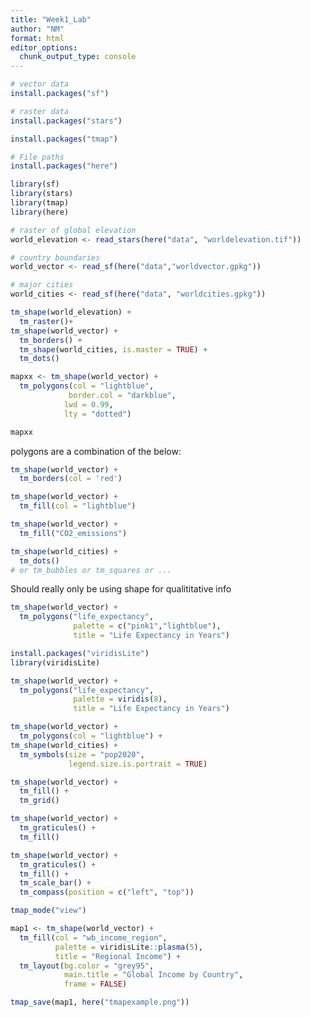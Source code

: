 ```yaml
---
title: "Week1_Lab"
author: "NM"
format: html
editor_options: 
  chunk_output_type: console
---
```


```r
# vector data
install.packages("sf")

# raster data
install.packages("stars")

install.packages("tmap")

# File paths
install.packages("here") 
```

```r
library(sf)
library(stars)
library(tmap)
library(here)
```

```r
# raster of global elevation
world_elevation <- read_stars(here("data", "worldelevation.tif"))

# country boundaries
world_vector <- read_sf(here("data","worldvector.gpkg"))

# major cities
world_cities <- read_sf(here("data", "worldcities.gpkg"))
```

```r
tm_shape(world_elevation) +
  tm_raster()+
tm_shape(world_vector) +
  tm_borders() +
  tm_shape(world_cities, is.master = TRUE) +
  tm_dots()
```

```r
mapxx <- tm_shape(world_vector) +
  tm_polygons(col = "lightblue",
             border.col = "darkblue",
            lwd = 0.99,
            lty = "dotted")

mapxx
```

polygons are a combination of the below:

```r
tm_shape(world_vector) +
  tm_borders(col = 'red')
```

```r
tm_shape(world_vector) +
  tm_fill(col = "lightblue")
```

```r
tm_shape(world_vector) +
  tm_fill("CO2_emissions")
```

```r
tm_shape(world_cities) +
  tm_dots()
# or tm_bubbles or tm_squares or ...
```

Should really only be using shape for qualititative info

```r
tm_shape(world_vector) +
  tm_polygons("life_expectancy",
              palette = c("pink1","lightblue"),
              title = "Life Expectancy in Years")
```

```r
install.packages("viridisLite")
library(viridisLite)
```

```r
tm_shape(world_vector) + 
  tm_polygons("life_expectancy",
              palette = viridis(8),
              title = "Life Expectancy in Years")
```

```r
tm_shape(world_vector) +
  tm_polygons(col = "lightblue") +
tm_shape(world_cities) +
  tm_symbols(size = "pop2020",
             legend.size.is.portrait = TRUE)
```

```r
tm_shape(world_vector) +
  tm_fill() +
  tm_grid()
```

```r
tm_shape(world_vector) +
  tm_graticules() +
  tm_fill()
```

```r
tm_shape(world_vector) +
  tm_graticules() +
  tm_fill() +
  tm_scale_bar() +
  tm_compass(position = c("left", "top"))
```

```r
tmap_mode("view")

map1 <- tm_shape(world_vector) +
  tm_fill(col = "wb_income_region",
          palette = viridisLite::plasma(5),
          title = "Regional Income") +
  tm_layout(bg.color = "grey95",
            main.title = "Global Income by Country",
            frame = FALSE)

tmap_save(map1, here("tmapexample.png"))
```

